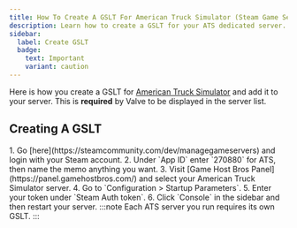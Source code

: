 ```yaml
---
title: How To Create A GSLT For American Truck Simulator (Steam Game Server Login Token)
description: Learn how to create a GSLT for your ATS dedicated server.
sidebar:
  label: Create GSLT
  badge:
    text: Important
    variant: caution
---
```


Here is how you create a GSLT for [American Truck Simulator](https://www.gamehostbros.com/american-truck-simulator-server-hosting/) and add it to your server. This is **required** by Valve to be displayed in the server list.

## Creating A GSLT

<Steps>
1. Go [here](https://steamcommunity.com/dev/managegameservers) and login with your Steam account.
2. Under `App ID` enter `270880` for ATS, then name the memo anything you want. 
3. Visit [Game Host Bros Panel](https://panel.gamehostbros.com/) and select your American Truck Simulator server.
4. Go to `Configuration > Startup Parameters`.
5. Enter your token under `Steam Auth token`. 
6. Click `Console` in the sidebar and then restart your server.
</Steps>
:::note
Each ATS server you run requires its own GSLT.
:::